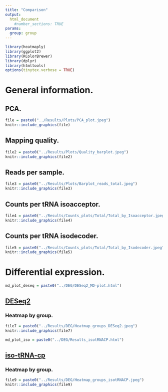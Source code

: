 ```yaml
---
title: "Comparison"
output:
  html_document
    #number_sections: TRUE
params:
  group: group
---
```



```r
library(heatmaply)
library(ggplot2)
library(RColorBrewer)
library(dplyr)
library(htmltools)
options(tinytex.verbose = TRUE)
```


# General information.

## PCA.

```r
file = paste0("../Results/Plots/PCA_plot.jpeg")
knitr::include_graphics(file) 
```

## Mapping quality.

```r
file2 = paste0("../Results/Plots/Quality_barplot.jpeg")
knitr::include_graphics(file2) 
```

## Reads per sample.

```r
file3 = paste0("../Results/Plots/Barplot_reads_total.jpeg")
knitr::include_graphics(file3) 
```


## Counts per tRNA isoacceptor.

```r
file4 = paste0("../Results/Counts_plots/Total/Total_by_Isoacceptor.jpeg")
knitr::include_graphics(file4) 
```

## Counts per tRNA isodecoder.

```r
file5 = paste0("../Results/Counts_plots/Total/Total_by_Isodecoder.jpeg")
knitr::include_graphics(file5) 
```



# Differential expression. 

```r
md_plot_deseq = paste0("../DEG/DESeq2_MD-plot.html")
```

## [DESeq2](`r md_plot_deseq`)

### Heatmap by group.
```r
file7 = paste0("../Results/DEG/Heatmap_groups_DESeq2.jpeg")
knitr::include_graphics(file7) 
```


```r
md_plot_iso = paste0("../DEG/Results_isotRNACP.html")
```


## [iso-tRNA-cp](`r md_plot_iso`)

### Heatmap by group.
```r
file9 = paste0("../Results/DEG/Heatmap_groups_isotRNACP.jpeg")
knitr::include_graphics(file9) 
```


